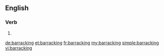 ==English==

===Verb===
{{head|en|present participle}}

# {{present participle of|barrack|lang=en}}

[[de:barracking]]
[[et:barracking]]
[[fr:barracking]]
[[my:barracking]]
[[simple:barracking]]
[[vi:barracking]]
